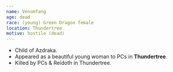 ```yaml
---
name: Venomfang
age: dead
race: (young) Green Dragon female
location: Thundertree
motive: hostile (dead)
---
```

* Child of Azdraka.
* Appeared as a beautiful young woman to PCs in **Thundertree**.
* Killed by PCs & Reidoth in Thundertree.

